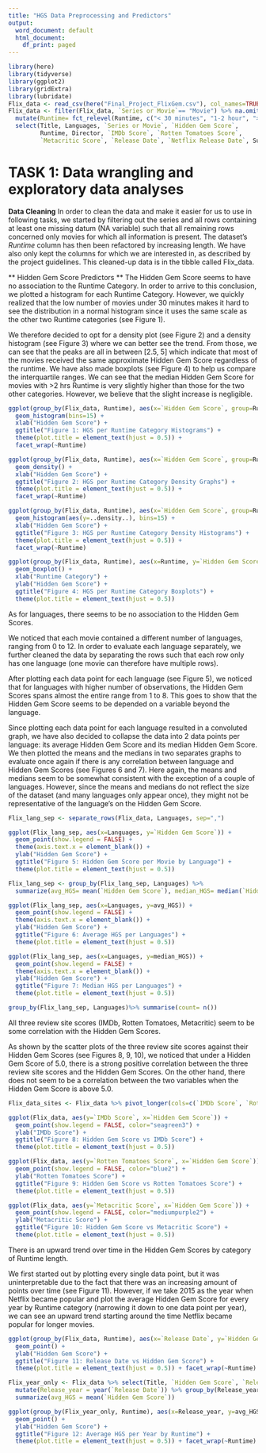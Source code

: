 ---
title: "HGS Data Preprocessing and Predictors"
output:
  word_document: default
  html_document:
    df_print: paged
---

```{r setup, include=FALSE}
library(here)
library(tidyverse)
library(ggplot2)
library(gridExtra)
library(lubridate)
Flix_data <- read_csv(here("Final_Project_FlixGem.csv"), col_names=TRUE)
Flix_data <- filter(Flix_data, `Series or Movie`== "Movie") %>% na.omit() %>%
  mutate(Runtime= fct_relevel(Runtime, c("< 30 minutes", "1-2 hour", "> 2 hrs"))) %>%
  select(Title, Languages, `Series or Movie`, `Hidden Gem Score`, 
         Runtime, Director, `IMDb Score`, `Rotten Tomatoes Score`, 
         `Metacritic Score`, `Release Date`, `Netflix Release Date`, Summary)
```

# TASK 1: Data wrangling and exploratory data analyses

**Data Cleaning**
In order to clean the data and make it easier for us to use in following tasks, we started by filtering out the series and all rows containing at least one missing datum (NA variable) such that all remaining rows concerned only movies for which all information is present. The dataset's *Runtime* column has then been refactored by increasing length. We have also only kept the columns for which we are interested in, as described by the project guidelines. This cleaned-up data is in the tibble called Flix_data.

** Hidden Gem Score Predictors **
The Hidden Gem Score seems to have no association to the Runtime Category. 
In order to arrive to this conclusion, we plotted a histogram for each Runtime Category. However, we quickly realized that the low number of movies under 30 minutes makes it hard to see the distribution in a normal histogram since it uses the same scale as the other two Runtime categories (see Figure 1).

We therefore decided to opt for a density plot (see Figure 2) and a density histogram (see Figure 3) where we can better see the trend. From those, we can see that the peaks are all in between [2.5, 5] which indicate that most of the movies received the same approximate Hidden Gem Score regardless of the runtime. We have also made boxplots (see Figure 4) to help us compare the interquartile ranges. We can see that the median Hidden Gem Score for movies with >2 hrs Runtime is very slightly higher than those for the two other categories. However, we believe that the slight increase is negligible.

```{r Runtime Categories}
ggplot(group_by(Flix_data, Runtime), aes(x=`Hidden Gem Score`, group=Runtime, fill=Runtime)) + 
  geom_histogram(bins=15) + 
  xlab("Hidden Gem Score") +
  ggtitle("Figure 1: HGS per Runtime Category Histograms") + 
  theme(plot.title = element_text(hjust = 0.5)) +
  facet_wrap(~Runtime)

ggplot(group_by(Flix_data, Runtime), aes(x=`Hidden Gem Score`, group=Runtime, fill=Runtime)) + 
  geom_density() + 
  xlab("Hidden Gem Score") +
  ggtitle("Figure 2: HGS per Runtime Category Density Graphs") + 
  theme(plot.title = element_text(hjust = 0.5)) +
  facet_wrap(~Runtime)

ggplot(group_by(Flix_data, Runtime), aes(x=`Hidden Gem Score`, group=Runtime, fill=Runtime)) + 
  geom_histogram(aes(y=..density..), bins=15) + 
  xlab("Hidden Gem Score") +
  ggtitle("Figure 3: HGS per Runtime Category Density Histograms") + 
  theme(plot.title = element_text(hjust = 0.5)) +
  facet_wrap(~Runtime)

ggplot(group_by(Flix_data, Runtime), aes(x=Runtime, y=`Hidden Gem Score`, fill=Runtime)) + 
  geom_boxplot() + 
  xlab("Runtime Category") +
  ylab("Hidden Gem Score") +
  ggtitle("Figure 4: HGS per Runtime Category Boxplots") + 
  theme(plot.title = element_text(hjust = 0.5))
```

As for languages, there seems to be no association to the Hidden Gem Scores.

We noticed that each movie contained a different number of languages, ranging from 0 to 12. In order to evaluate each language separately, we further cleaned the data by separating the rows such that each row only has one language (one movie can therefore have multiple rows).

After plotting each data point for each language (see Figure 5), we noticed that for languages with higher number of observations, the Hidden Gem Scores spans almost the entire range from 1 to 8. This goes to show that the Hidden Gem Score seems to be depended on a variable beyond the language.

Since plotting each data point for each language resulted in a convoluted graph, we have also decided to collapse the data into 2 data points per language: its average Hidden Gem Score and its median Hidden Gem Score. We then plotted the means and the medians in two separates graphs to evaluate once again if there is any correlation between language and Hidden Gem Scores (see Figures 6 and 7). Here again, the means and medians seem to be somewhat consistent with the exception of a couple of languages. However, since the means and medians do not reflect the size of the dataset (and many languages only appear once), they might not be representative of the language's on the Hidden Gem Score.

```{r Languages}
Flix_lang_sep <- separate_rows(Flix_data, Languages, sep=",")

ggplot(Flix_lang_sep, aes(x=Languages, y=`Hidden Gem Score`)) +
  geom_point(show.legend = FALSE) +
  theme(axis.text.x = element_blank()) +
  ylab("Hidden Gem Score") +
  ggtitle("Figure 5: Hidden Gem Score per Movie by Language") +
  theme(plot.title = element_text(hjust = 0.5))

Flix_lang_sep <- group_by(Flix_lang_sep, Languages) %>% 
  summarize(avg_HGS= mean(`Hidden Gem Score`), median_HGS= median(`Hidden Gem Score`))

ggplot(Flix_lang_sep, aes(x=Languages, y=avg_HGS)) +
  geom_point(show.legend = FALSE) +
  theme(axis.text.x = element_blank()) +
  ylab("Hidden Gem Score") +
  ggtitle("Figure 6: Average HGS per Languages") +
  theme(plot.title = element_text(hjust = 0.5))

ggplot(Flix_lang_sep, aes(x=Languages, y=median_HGS)) +
  geom_point(show.legend = FALSE) +
  theme(axis.text.x = element_blank()) +
  ylab("Hidden Gem Score") +
  ggtitle("Figure 7: Median HGS per Languages") +
  theme(plot.title = element_text(hjust = 0.5))

group_by(Flix_lang_sep, Languages)%>% summarise(count= n())
```


All three review site scores (IMDb, Rotten Tomatoes, Metacritic) seem to be some correlation with the Hidden Gem Scores.

As shown by the scatter plots of the three review site scores against their Hidden Gem Scores (see Figures 8, 9, 10), we noticed that under a Hidden Gem Score of 5.0, there is a strong positive correlation between the three review site scores and the Hidden Gem Scores. On the other hand, there does not seem to be a correlation between the two variables when the Hidden Gem Score is above 5.0.

```{r Review Site Scores}
Flix_data_sites <- Flix_data %>% pivot_longer(cols=c(`IMDb Score`, `Rotten Tomatoes Score`, `Metacritic Score`), names_to= "Site", values_to = "Site_Score") %>% group_by(Site)

ggplot(Flix_data, aes(y=`IMDb Score`, x=`Hidden Gem Score`)) +
  geom_point(show.legend = FALSE, color="seagreen3") +
  ylab("IMDb Score") +
  ggtitle("Figure 8: Hidden Gem Score vs IMDb Score") +
  theme(plot.title = element_text(hjust = 0.5))

ggplot(Flix_data, aes(y=`Rotten Tomatoes Score`, x=`Hidden Gem Score`)) +
  geom_point(show.legend = FALSE, color="blue2") +
  ylab("Rotten Tomatoes Score") +
  ggtitle("Figure 9: Hidden Gem Score vs Rotten Tomatoes Score") +
  theme(plot.title = element_text(hjust = 0.5))

ggplot(Flix_data, aes(y=`Metacritic Score`, x=`Hidden Gem Score`)) +
  geom_point(show.legend = FALSE, color="mediumpurple2") +
  ylab("Metacritic Score") +
  ggtitle("Figure 10: Hidden Gem Score vs Metacritic Score") +
  theme(plot.title = element_text(hjust = 0.5))


```

There is an upward trend over time in the Hidden Gem Scores by category of Runtime length.

We first started out by plotting every single data point, but it was uninterpretable due to the fact that there was an increasing amount of points over time (see Figure 11). However, if we take 2015 as the year when Netflix became popular and plot the average Hidden Gem Score for every year by Runtime category (narrowing it down to one data point per year), we can see an upward trend starting around the time Netflix became popular for longer movies.

```{r Netflix Influence}
ggplot(group_by(Flix_data, Runtime), aes(x=`Release Date`, y=`Hidden Gem Score`, group=Runtime)) +
  geom_point() +
  ylab("Hidden Gem Score") +
  ggtitle("Figure 11: Release Date vs Hidden Gem Score") +
  theme(plot.title = element_text(hjust = 0.5)) + facet_wrap(~Runtime)

Flix_year_only <- Flix_data %>% select(Title, `Hidden Gem Score`, `Release Date`, Runtime) %>% 
  mutate(Release_year = year(`Release Date`)) %>% group_by(Release_year, Runtime) %>%
  summarize(avg_HGS = mean(`Hidden Gem Score`))

ggplot(group_by(Flix_year_only, Runtime), aes(x=Release_year, y=avg_HGS, group=Runtime)) +
  geom_point() +
  ylab("Hidden Gem Score") +
  ggtitle("Figure 12: Average HGS per Year by Runtime") +
  theme(plot.title = element_text(hjust = 0.5)) + facet_wrap(~Runtime) + geom_smooth() + geom_vline(xintercept=2015, col="blue")
```
